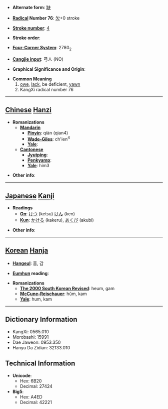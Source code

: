 * '''Alternate form''': [[缺]]

* '''[[Wiktionary:Chinese radical index| Radical]] Number 76''': [[Wiktionary:Chinese radical index 欠|欠]]+0 stroke

* '''[[Wiktionary:Chinese total strokes index|Stroke number]]''': [[Wiktionary:Chinese total strokes index 4|4]]

* '''Stroke order''': 

* '''[[Wiktionary:Chinese four corner index|Four-Corner System]]''': 2780<sub>2</sub>

* '''[[Wiktionary:Chinese Cangjie index|Cangjie input]]''': 弓人 (NO)

* '''Graphical Significance and Origin''': 

* '''Common Meaning'''
*#[[owe]], [[lack]], be deficient, [[yawn]]
*# KangXi radical number 76


----

== [[Chinese]] [[Hanzi]] ==

* '''Romanizations'''
** '''[[Mandarin]]'''
*** '''[[Pinyin]]''': qiàn (qian4)
*** '''[[Wade-Giles]]''': ch'ien<sup>4</sup>
*** '''[[Yale]]''': 
** '''[[Cantonese]]'''
*** '''[[Jyutping]]''':
*** '''[[Penkyamp]]''': 
*** '''[[Yale]]''': him3

* '''Other info''': 

----

== [[Japanese]] [[Kanji]] ==

* '''Readings'''
** '''[[On]]''': [[けつ]] (ketsu) [[けん]] (ken)
** '''[[Kun]]''': [[かける]] (kakeru), [[あくび]] (akubi)

* '''Other info''':  

----

== [[Korean]] [[Hanja]] ==

* '''[[Hangeul]]''': 흠, 감

* '''[[Eumhun]] reading''': 

* '''Romanizations'''
** '''[[The 2000 South Korean Revised Romanization|The 2000 South Korean Revised]]''': heum, gam
** '''[[McCune-Reischauer]]''': hŭm, kam
** '''[[Yale]]''': hum, kam

----

== Dictionary Information ==

* KangXi: 0565.010
* Morobashi: 15991
* Dae Jaweon: 0953.350
* Hanyu Da Zidian: 32133.010

== Technical Information ==

* '''Unicode''':
** Hex: 6B20
** Decimal: 27424
* '''Big5''':
** Hex: A4ED
** Decimal: 42221